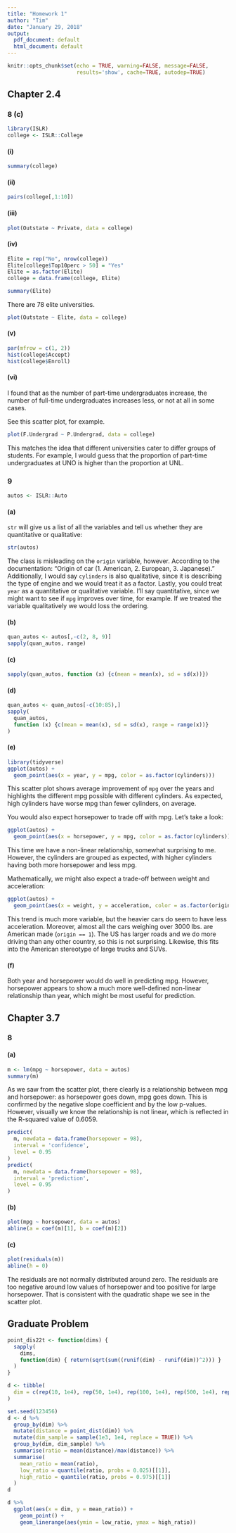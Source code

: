 ```yaml
---
title: "Homework 1"
author: "Tim"
date: "January 29, 2018"
output:
  pdf_document: default
  html_document: default
---
```


```r
knitr::opts_chunk$set(echo = TRUE, warning=FALSE, message=FALSE, 
                      results='show', cache=TRUE, autodep=TRUE)
```

## Chapter 2.4

### 8 (c)

```r
library(ISLR)
college <- ISLR::College
```

#### (i)
```r
summary(college)
```

#### (ii)
```r
pairs(college[,1:10])
```

#### (iii)
```r
plot(Outstate ~ Private, data = college)
```

#### (iv)
```r
Elite = rep("No", nrow(college))
Elite[college$Top10perc > 50] = "Yes"
Elite = as.factor(Elite)
college = data.frame(college, Elite)
```

```r
summary(Elite)
```
There are 78 elite universities. 

```r
plot(Outstate ~ Elite, data = college)
```

#### (v)
```r
par(mfrow = c(1, 2))
hist(college$Accept)
hist(college$Enroll)
```

#### (vi)
I found that as the number of part-time undergraduates increase, the number of full-time undergraduates increases less, or not at all in some cases.

See this scatter plot, for example.
```r
plot(F.Undergrad ~ P.Undergrad, data = college)
```

This matches the idea that different universities cater to differ groups of students. For example, I would guess that the proportion of part-time undergraduates at UNO is higher than the proportion at UNL.

### 9 
```r
autos <- ISLR::Auto
```

#### (a)

`str` will give us a list of all the variables and tell us whether they are quantitative or qualitative: 
```r
str(autos)
```

The class is misleading on the `origin` variable, however. According to the documentation: "Origin of car (1. American, 2. European, 3. Japanese)." Additionally, I would say `cylinders` is also qualitative, since it is describing the type of engine and we would treat it as a factor. Lastly, you could treat `year` as a quantitative or qualitative variable. I'll say quantitative, since we might want to see if `mpg` improves over time, for example. If we treated the variable qualitatively we would loss the ordering.

#### (b)
```r
quan_autos <- autos[,-c(2, 8, 9)]
sapply(quan_autos, range)
```

#### (c)

```r
sapply(quan_autos, function (x) {c(mean = mean(x), sd = sd(x))})
```

#### (d)
```r
quan_autos <- quan_autos[-c(10:85),]
sapply(
  quan_autos, 
  function (x) {c(mean = mean(x), sd = sd(x), range = range(x))}
)
```

#### (e)

```r
library(tidyverse)
ggplot(autos) +
  geom_point(aes(x = year, y = mpg, color = as.factor(cylinders)))
```

This scatter plot shows average improvement of `mpg` over the years and highlights the different mpg possible with different cylinders. As expected, high cylinders have worse mpg than fewer cylinders, on average.

You would also expect horsepower to trade off with mpg. Let's take a look:
```r
ggplot(autos) +
  geom_point(aes(x = horsepower, y = mpg, color = as.factor(cylinders)))
```

This time we have a non-linear relationship, somewhat surprising to me. However, the cylinders are grouped as expected, with higher cylinders having both more horsepower and less mpg. 

Mathematically, we might also expect a trade-off between weight and acceleration:
```r
ggplot(autos) +
  geom_point(aes(x = weight, y = acceleration, color = as.factor(origin)))
```
This trend is much more variable, but the heavier cars do seem to have less acceleration. Moreover, almost all the cars weighing over 3000 lbs. are American made (`origin == 1`). The US has larger roads and we do more driving than any other country, so this is not surprising. Likewise, this fits into the American stereotype of large trucks and SUVs.

#### (f)

Both year and horsepower would do well in predicting mpg. However, horsepower appears to show a much more well-defined non-linear relationship than year, which might be most useful for prediction. 

## Chapter 3.7 

### 8

#### (a)
```r
m <- lm(mpg ~ horsepower, data = autos)
summary(m)
```
As we saw from the scatter plot, there clearly is a relationship between mpg and horsepower: as horsepower goes down, mpg goes down. This is confirmed by the negative slope coefficient and by the low p-values. However, visually we know the relationship is not linear, which is reflected in the R-squared value of 0.6059.

```r
predict(
  m, newdata = data.frame(horsepower = 98), 
  interval = 'confidence',
  level = 0.95
)
predict(
  m, newdata = data.frame(horsepower = 98), 
  interval = 'prediction',
  level = 0.95
)
```
#### (b)

```r
plot(mpg ~ horsepower, data = autos)
abline(a = coef(m)[1], b = coef(m)[2])
```

#### (c)

```r
plot(residuals(m))
abline(h = 0)
```

The residuals are not normally distributed around zero. The residuals are too negative around low values of horsepower and too positive for large horsepower. That is consistent with the quadratic shape we see in the scatter plot. 

## Graduate Problem

```r
point_dis22t <- function(dims) {
  sapply(
    dims, 
    function(dim) { return(sqrt(sum((runif(dim) - runif(dim))^2))) } 
  )
}
```

```r
d <- tibble(
  dim = c(rep(10, 1e4), rep(50, 1e4), rep(100, 1e4), rep(500, 1e4), rep(1000, 1e4))
)

set.seed(123456)
d <- d %>%
  group_by(dim) %>%
  mutate(distance = point_dist(dim)) %>%
  mutate(dim_sample = sample(1e3, 1e4, replace = TRUE)) %>%
  group_by(dim, dim_sample) %>%
  summarise(ratio = mean(distance)/max(distance)) %>%
  summarise(
    mean_ratio = mean(ratio),
    low_ratio = quantile(ratio, probs = 0.025)[[1]],
    high_ratio = quantile(ratio, probs = 0.975)[[1]]
  )
d
```

```r
d %>%
  ggplot(aes(x = dim, y = mean_ratio)) + 
    geom_point() + 
    geom_linerange(aes(ymin = low_ratio, ymax = high_ratio))
```


